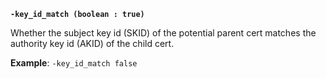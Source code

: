 <a id="pki-arg-key_id_match" />

**`-key_id_match (boolean : true)`**

Whether the subject key id (SKID) of the potential parent cert matches
the authority key id (AKID) of the child cert.

**Example**: `-key_id_match false`